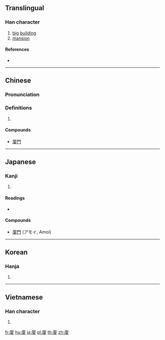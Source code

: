 {{also|厦}}
==Translingual==

===Han character===
{{Han char|rn=53|rad=广|as=10|sn=13|four=00247|canj=IMUE|ids=⿸广夏}}

# [[big]] [[building]]
# [[mansion]]

====References====
* {{Han ref|kx=0349.070|dkj=09435|dj=0659.310|hdz=20894.180|uh=5EC8|ud=24264|bh=B748|bd=46920}}

----

==Chinese==
{{zh-forms|s=厦}}

===Pronunciation===
{{zh-pron
|m=shà
|c=haa6
|h=pfs=
|md=
|mn=hā/ē
|w=
|mc=y
|oc=y
|cat=
}}

===Definitions===
{{zh-hanzi}}

# {{rfdef|lang=zh}}

====Compounds====
* [[廈門]]

----

==Japanese==

===Kanji===
{{ja-kanji|grade=|rs=广10}}

# {{defn|lang=ja|sort=广10}}

====Readings====
* {{ja-readings|on=[[か]] (ka), [[さ]] (sa)|kun=[[いえ]] (ie), [[ひさし]] (hisashi)}}

====Compounds====
* [[廈門]] (アモイ, Amoi)

----

==Korean==

===Hanja===
{{ko-hanja|hangeul=하|rv=ha|mr=ha}}

# {{defn|lang=ko|sort=广10}}

----

==Vietnamese==

===Han character===
{{vi-hantu|[[hè]], [[hạ]]|rs=广10}}

# {{defn|lang=vi|sort=广10}}

[[fr:廈]]
[[hu:廈]]
[[ja:廈]]
[[pl:廈]]
[[th:廈]]
[[zh:廈]]